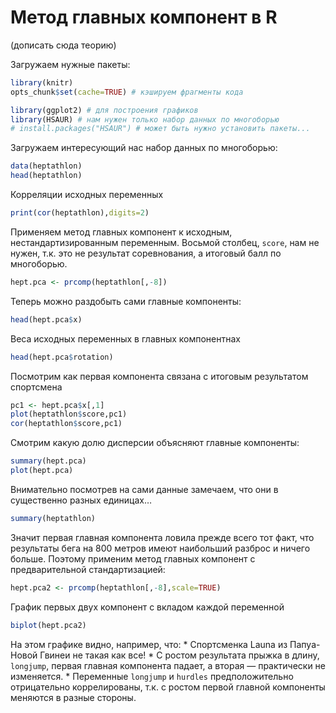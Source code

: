 # Метод главных компонент в R

(дописать сюда теорию)

Загружаем нужные пакеты:
```r
library(knitr)
opts_chunk$set(cache=TRUE) # кэшируем фрагменты кода

library(ggplot2) # для построения графиков
library(HSAUR) # нам нужен только набор данных по многоборью
# install.packages("HSAUR") # может быть нужно установить пакеты...
```

Загружаем интересующий нас набор данных по многоборью:
```r
data(heptathlon)
head(heptathlon)
```

Корреляции исходных переменных
```r
print(cor(heptathlon),digits=2)
```

Применяем метод главных компонент к исходным, нестандартизированным переменным. Восьмой столбец, `score`, нам не нужен, т.к. это не результат соревнования, а итоговый балл по многоборью. 
```r
hept.pca <- prcomp(heptathlon[,-8])
```

Теперь можно раздобыть сами главные компоненты:
```r
head(hept.pca$x)
```

Веса исходных переменных в главных компонентнах
```r
head(hept.pca$rotation)
```

Посмотрим как первая компонента связана с итоговым результатом спортсмена
```r
pc1 <- hept.pca$x[,1]
plot(heptathlon$score,pc1)
cor(heptathlon$score,pc1)
```

Смотрим какую долю дисперсии объясняют главные компоненты:
```r
summary(hept.pca)
plot(hept.pca)
```

Внимательно посмотрев на сами данные замечаем, что они в существенно разных единицах...
```r
summary(heptathlon)
```

Значит первая главная компонента ловила прежде всего тот факт, что результаты бега на 800 метров имеют наибольший разброс и ничего больше. Поэтому применим метод главных компонент с предварительной стандартизацией:
```r
hept.pca2 <- prcomp(heptathlon[,-8],scale=TRUE)
```

График первых двух компонент с вкладом каждой переменной
```r
biplot(hept.pca2)
```

На этом графике видно, например, что:
* Спортсменка Launa из Папуа-Новой Гвинеи не такая как все!
* С ростом результата прыжка в длину, `longjump`, первая главная компонента падает, а вторая --- практически не изменяется.
* Переменные `longjump` и `hurdles` предположительно отрицательно коррелированы, т.к. с ростом первой главной компоненты меняются в разные стороны.





